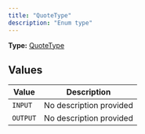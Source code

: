 ```yaml
---
title: "QuoteType"
description: "Enum type"
---
```


**Type:** [QuoteType](/api-reference/types/quotetype)

## Values

| Value | Description |
|-------|-------------|
| `INPUT` | No description provided |
| `OUTPUT` | No description provided |


